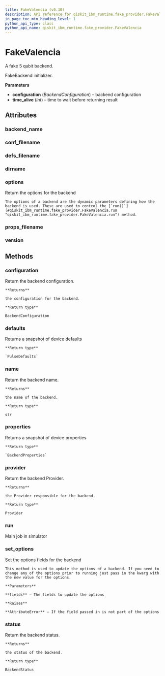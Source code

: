 ```yaml
---
title: FakeValencia (v0.30)
description: API reference for qiskit_ibm_runtime.fake_provider.FakeValencia in qiskit-ibm-runtime v0.30
in_page_toc_min_heading_level: 1
python_api_type: class
python_api_name: qiskit_ibm_runtime.fake_provider.FakeValencia
---
```


# FakeValencia

<Class id="qiskit_ibm_runtime.fake_provider.FakeValencia" isDedicatedPage={true} github="https://github.com/Qiskit/qiskit-ibm-runtime/tree/stable/0.30/qiskit_ibm_runtime/fake_provider/backends/valencia/fake_valencia.py#L31-L38" signature="FakeValencia" modifiers="class">
  A fake 5 qubit backend.

  FakeBackend initializer.

  **Parameters**

  *   **configuration** (*BackendConfiguration*) – backend configuration
  *   **time\_alive** (*int*) – time to wait before returning result

  ## Attributes

  ### backend\_name

  <Attribute id="qiskit_ibm_runtime.fake_provider.FakeValencia.backend_name" attributeValue="'fake_valencia'" />

  ### conf\_filename

  <Attribute id="qiskit_ibm_runtime.fake_provider.FakeValencia.conf_filename" attributeValue="'conf_valencia.json'" />

  ### defs\_filename

  <Attribute id="qiskit_ibm_runtime.fake_provider.FakeValencia.defs_filename" attributeValue="'defs_valencia.json'" />

  ### dirname

  <Attribute id="qiskit_ibm_runtime.fake_provider.FakeValencia.dirname" attributeValue="'/home/runner/work/qiskit-ibm-runtime/qiskit-ibm-runtime/qiskit_ibm_runtime/fake_provider/backends/valencia'" />

  ### options

  <Attribute id="qiskit_ibm_runtime.fake_provider.FakeValencia.options">
    Return the options for the backend

    The options of a backend are the dynamic parameters defining how the backend is used. These are used to control the [`run()`](#qiskit_ibm_runtime.fake_provider.FakeValencia.run "qiskit_ibm_runtime.fake_provider.FakeValencia.run") method.
  </Attribute>

  ### props\_filename

  <Attribute id="qiskit_ibm_runtime.fake_provider.FakeValencia.props_filename" attributeValue="'props_valencia.json'" />

  ### version

  <Attribute id="qiskit_ibm_runtime.fake_provider.FakeValencia.version" attributeValue="1" />

  ## Methods

  ### configuration

  <Function id="qiskit_ibm_runtime.fake_provider.FakeValencia.configuration" signature="configuration()">
    Return the backend configuration.

    **Returns**

    the configuration for the backend.

    **Return type**

    BackendConfiguration
  </Function>

  ### defaults

  <Function id="qiskit_ibm_runtime.fake_provider.FakeValencia.defaults" github="https://github.com/Qiskit/qiskit-ibm-runtime/tree/stable/0.30/qiskit_ibm_runtime/fake_provider/fake_pulse_backend.py#L29-L33" signature="defaults()">
    Returns a snapshot of device defaults

    **Return type**

    `PulseDefaults`
  </Function>

  ### name

  <Function id="qiskit_ibm_runtime.fake_provider.FakeValencia.name" signature="name()">
    Return the backend name.

    **Returns**

    the name of the backend.

    **Return type**

    str
  </Function>

  ### properties

  <Function id="qiskit_ibm_runtime.fake_provider.FakeValencia.properties" github="https://github.com/Qiskit/qiskit-ibm-runtime/tree/stable/0.30/qiskit_ibm_runtime/fake_provider/fake_qasm_backend.py#L43-L47" signature="properties()">
    Returns a snapshot of device properties

    **Return type**

    `BackendProperties`
  </Function>

  ### provider

  <Function id="qiskit_ibm_runtime.fake_provider.FakeValencia.provider" signature="provider()">
    Return the backend Provider.

    **Returns**

    the Provider responsible for the backend.

    **Return type**

    Provider
  </Function>

  ### run

  <Function id="qiskit_ibm_runtime.fake_provider.FakeValencia.run" github="https://github.com/Qiskit/qiskit-ibm-runtime/tree/stable/0.30/qiskit_ibm_runtime/fake_provider/fake_backend.py#L744-L775" signature="run(run_input, **kwargs)">
    Main job in simulator
  </Function>

  ### set\_options

  <Function id="qiskit_ibm_runtime.fake_provider.FakeValencia.set_options" signature="set_options(**fields)">
    Set the options fields for the backend

    This method is used to update the options of a backend. If you need to change any of the options prior to running just pass in the kwarg with the new value for the options.

    **Parameters**

    **fields** – The fields to update the options

    **Raises**

    **AttributeError** – If the field passed in is not part of the options
  </Function>

  ### status

  <Function id="qiskit_ibm_runtime.fake_provider.FakeValencia.status" signature="status()">
    Return the backend status.

    **Returns**

    the status of the backend.

    **Return type**

    BackendStatus
  </Function>
</Class>


